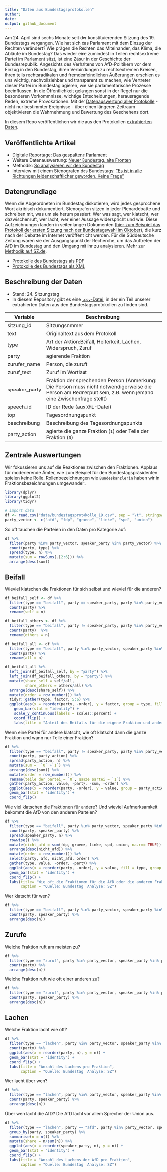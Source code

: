 ```yaml
---
title: "Daten aus Bundestagsprotokollen"
author: 
date: 
output: github_document
---
```


Am 24. April sind sechs Monate seit der konstituierenden Sitzung des 19. Bundestags vergangen. Wie hat sich das Parlament mit dem Einzug der Rechten verändert? Wie prägen die Rechten das Miteinander, das Klima, die Abläufe im Bundestag? Das wieder eine zumindest in Teilen rechtsextreme Partei im Parlament sitzt, ist eine Zäsur in der Geschichte der Bundesrepublik. Angesichts des Verhaltens von AfD-Politikern vor dem Einzug in den Bundestag, ihren Verbindungen zu rechtsextremen Kreisen, ihren teils rechtsradikalen und fremdenfeindlichen Äußerungen erschien es uns wichtig, nachvollziehbar und transparent zu machen, wie Vertreter dieser Partei im Bundestag agieren, wie sie parlamentarische Prozesse beeinflussen. In die Öffentlichkeit gelangen sonst in der Regel nur die besonderen Vorkommnisse, wichtige Entscheidungen, herausragende Reden, extreme Provokationen. Mit der [Datenauswertung aller Protokolle](http://sz.de/afdimbundestag) - nicht nur bestimmter Ereignisse - über einen längeren Zeitraum objektivieren die Wahrnehmung und Bewertung des Geschehens dort.

In diesem Repo veröffentlichen wir die aus den Protokollen [extrahierten Daten](data/bundestagsprotkolle_19.csv).

## Veröffentlichte Artikel

* Digitale Reportage: [Das gespaltene Parlament](http://sz.de/afdimbundestag) 
* Weitere Datenauswertung: [Neuer Bundestag, alte Fronten](http://sz.de/1.3950836)
* Methodik: [So analysieren wir den Bundestag](http://sz.de/1.3944784)
* Interview mit einem Stenografen des Bundestags: ["Es ist in alle Richtungen leidenschaftlicher geworden. Keine Frage" ](http://sz.de/1.3951366)


## Datengrundlage

Wenn die Abgeordneten im Bundestag diskutieren, wird jedes gesprochene Wort akribisch dokumentiert. Stenografen sitzen in jeder Plenardebatte und schreiben mit, was um sie herum passiert: Wer was sagt, wer klatscht, wer dazwischenruft, wer lacht, wer einer Aussage widerspricht und wie. Diese Aufzeichnungen landen in seitenlangen Dokumenten ([hier zum Beispiel das Protokoll der ersten Sitzung nach der Bundestagswahl im Oktober](http://dip21.bundestag.de/dip21/btp/19/19001.pdf)), die kurz nach der Debatte im Internet veröffentlicht werden. Für die Süddeutsche Zeitung waren sie der Ausgangspunkt der Recherche, um das Auftreten der AfD im Bundestag und den Umgang mit ihr zu analysieren. Mehr zur [Methodik auf SZ.de](http://sz.de/1.3944784).

* [Protokolle des Bundestags als PDF](https://www.bundestag.de/dokumente/protokolle/plenarprotokolle)
* [Protokolle des Bundestags als XML](https://www.bundestag.de/service/opendata)

## Beschreibung der Daten

* Stand: 24. Sitzungstag
* In diesem Repository gibt es eine [`.csv`-Datei](data/bundestagsprotokolle_19.csv), in der ein Teil unserer extrahierten Daten aus den Bundestagsprotokollen zu finden sind. 


| Variable      | Beschreibung                                                                                                                                                  | 
|---------------|---------------------------------------------------------------------------------------------------------------------------------------------------------------| 
| sitzung_id    | Sitzungsnmmer                                                                                                                                                 | 
| text          | Originaltext aus dem Protokoll                                                                                                                                | 
| type          | Art der Aktion:Beifall, Heiterkeit, Lachen, Widerspruch, Zuruf                                                                                                | 
| party         | agierende Fraktion                                                                                                                                            | 
| zurufer_name  | Person, die zuruft                                                                                                                                            | 
| zuruf_text    | Zuruf im Wortlaut                                                                                                                                             | 
| speaker_party | Fraktion der sprechenden Person (Anmerkung: Die Person muss nicht notwendigerweise die Person am Rednerpult sein, z.B. wenn jemand eine Zwischenfrage stellt) | 
| speech_id     |  ID der Rede (aus `XML`-Datei)                                                                                                                                | 
| top           | Tagesordnungspunkt                                                                                                                                            | 
| beschreibung  | Beschreibung des Tagesordnungspunkts                                                                                                                          | 
| party_action  | agierte die ganze Fraktion (`1`) oder Teile der Fraktion (`0`)                                                                                                | 

## Zentrale Auswertungen

Wir fokussieren uns auf die Reaktionen zwischen den Fraktionen. Applaus für moderierende Ämter, wie zum Beispiel für den Bundestagspräsidenten spielen keine Rolle. Rollenbezeichnungen wie `Bundeskanzlerin` haben wir in Fraktionsbezeichnungen umgewandelt.

```r
library(dplyr)
library(ggplot2)
library(tidyr)

# import data
df <- read.csv("data/bundestagsprotokolle_19.csv", sep = "\t", stringsAsFactors = F)
party_vector <- c("afd", "fdp", "gruene", "linke", "spd", "union")
```


So oft tauchen die Parteien in den Daten pro Kategorie auf:

```r
df %>% 
  filter(party %in% party_vector, speaker_party %in% party_vector) %>% 
  count(party, type) %>% 
  spread(type, n) %>%
  mutate(sum = rowSums(.[2:6])) %>% 
  arrange(desc(sum))
```


## Beifall

Wieviel klatschen die Fraktionen für sich selbst und wieviel für die anderen?

```r
df_beifall_self <- df %>%  
  filter(type == "beifall", party == speaker_party, party %in% party_vector, speaker_party %in% party_vector) %>% 
  count(party) %>% 
  rename(self = n)

df_beifall_others <- df %>% 
  filter(type == "beifall", party != speaker_party, party %in% party_vector, speaker_party %in% party_vector) %>% 
  count(party)  %>% 
  rename(others = n)

df_beifall_all <- df %>%
  filter(type == "beifall", party %in% party_vector, speaker_party %in% party_vector) %>% 
  count(party) %>% 
  rename(all = n)

df_beifall_all %>% 
  left_join(df_beifall_self, by = "party") %>% 
  left_join(df_beifall_others, by = "party") %>% 
  mutate(share_self = self/all,
         share_others = others/all) %>% 
  arrange(desc(share_self)) %>% 
  mutate(order = row_number()) %>% 
  tidyr::gather(type, factor, 5:6) %>% 
  ggplot(aes(x = reorder(party, -order), y = factor, group = type, fill = type)) +
    geom_bar(stat = "identity") +
    scale_y_continuous(labels = scales::percent) +
    coord_flip() +
    labs(title = "Anteil des Beifalls für die eigene Fraktion und andere Fraktionen")

```

Wenn eine Partei für andere klatscht, wie oft klatscht dann die ganze Fraktion und wann nur Teile einer Fraktion?

```r
df %>% 
  filter(type == "beifall", party != speaker_party, party %in% party_vector, speaker_party %in% party_vector) %>% 
  count(party, party_action) %>% 
  spread(party_action, n) %>% 
  mutate(sum =  `0` +`1`) %>% 
  arrange(desc(sum)) %>% 
  mutate(order = row_number()) %>% 
  rename(teile_der_partei = `0`, ganze_partei = `1`) %>% 
  gather(party_action, value, -party, -sum, -order) %>% 
  ggplot(aes(x = reorder(party, -order), y = value, group = party_action, fill = party_action)) +
  geom_bar(stat = "identity") +
  coord_flip()
```

Wie viel klatschen die Fraktionen für andere? Und wieviel Aufmerksamkeit bekommt die AfD von den anderen Parteien?

```r
df %>%  
  filter(type == "beifall", party %in% party_vector, speaker_party %in% party_vector, party != speaker_party) %>% 
  count(party, speaker_party) %>% 
  spread(speaker_party, n) %>% 
  rowwise() %>% 
  mutate(nicht_afd = sum(fdp, gruene, linke, spd, union, na.rm= TRUE)) %>% 
  arrange(desc(nicht_afd)) %>% 
  mutate(order = row_number()) %>% 
  select(party, afd, nicht_afd, order) %>% 
  gather(type, value, -order, -party) %>% 
  ggplot(aes(x = reorder(party, -order), y = value, fill = type, group = desc(type))) +
  geom_bar(stat = "identity") +
  coord_flip() +
  labs(title= "Wie oft die Fraktionen für die AfD oder die anderen Fraktionen klatschen",
       caption = "Quelle: Bundestag, Analyse: SZ")
```

Wer klatscht für wen?

```r

df %>% 
  filter(type == "beifall", party %in% party_vector, speaker_party %in% party_vector, party != speaker_party) %>% 
  count(party, speaker_party) %>% 
  arrange(desc(n))

```


## Zurufe

Welche Fraktion ruft am meisten zu?

```r
df %>% 
  filter(type == "zuruf", party %in% party_vector, speaker_party %in% party_vector, party != speaker_party) %>% 
  count(party) %>% 
  arrange(desc(n))
```

Welche Fraktion ruft wie oft einer anderen zu?

```r
df %>% 
  filter(type == "zuruf", party %in% party_vector, speaker_party %in% party_vector, party != speaker_party) %>% 
  count(party, speaker_party) %>% 
  arrange(desc(n))
```

## Lachen

Welche Fraktion lacht wie oft?

```r
df %>% 
  filter(type == "lachen", party %in% party_vector, speaker_party %in% party_vector) %>% 
  count(party) %>% 
  ggplot(aes(x = reorder(party, n), y = n)) +
  geom_bar(stat = "identity") +
  coord_flip() +
  labs(title = "Anzahl des Lachens pro Fraktion",
       caption = "Quelle: Bundestag, Analyse: SZ")

```

Wer lacht über wen?

```r
df %>% 
  filter(type == "lachen", party %in% party_vector, speaker_party %in% party_vector) %>% 
  count(party, speaker_party) %>% 
  arrange(desc(n))
```

Über wen lacht die AfD? Die AfD lacht vor allem Sprecher der Union aus. 

```r
df %>% 
  filter(type == "lachen", party == "afd", party %in% party_vector, speaker_party %in% party_vector) %>% 
  group_by(party, speaker_party) %>% 
  summarise(n = n()) %>% 
  mutate(share = n/sum(n)) %>% 
  ggplot(aes(x = reorder(speaker_party, n), y = n)) +
  geom_bar(stat = "identity") +
  coord_flip() +
  labs(title = "Anzahl des Lachens der AfD pro Fraktion",
       caption = "Quelle: Bundestag, Analyse: SZ")
  
```



